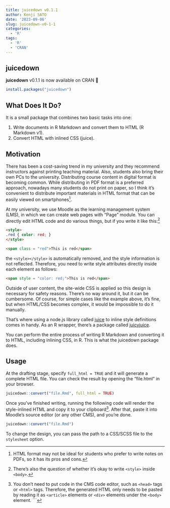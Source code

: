 ```yaml
---
title: juicedown v0.1.1
author: Kenji SATO
date: '2023-09-06'
slug: juicedown-v0-1-1
categories:
  - 'R'
tags:
  - 'R'
  - 'CRAN'
---
```


## juicedown

**juicedown** v0.1.1 is now available on CRAN 🎉

```r
install.packages("juicedown")
```

## What Does It Do?

It is a small package that combines two basic tasks into one:

1. Write documents in R Markdown and convert them to HTML (R Markdown v1).
2. Convert HTML with inlined CSS (juice).

## Motivation

There has been a cost-saving trend in my university and they recommend 
instructors against printing teaching material. Also, students also bring their own PCs to the university. Distributing course content in digital format is becoming common. While distributing in PDF format is a preferred approach, nowadays many students do not print on paper, so I think it's convenient to distribute important materials in HTML format that can be easily viewed on smartphones[^1].

At my university, we use Moodle as the learning management system (LMS), in which we can create web pages with "Page" module. You can directly edit HTML code and do various things, but if you write it like this:[^2]

```html
<style>
.red { color: red; }
</style>

<span class = "red">This is red</span>
```

the `<style></style>` is automatically removed, and the style information is not reflected. Therefore, you need to write style attributes directly inside each element as follows:

```html
<span style = "color: red;">This is red</span>
```

Outside of user content, the site-wide CSS is applied so this design is necessary 
for safety reasons. There's no way around it, but it can be cumbersome. Of course, 
for simple cases like the example above, it's fine, but when HTML/CSS becomes complex, it would be impossible to do it manually.

That's where using a node.js library called [juice](https://www.npmjs.com/package/juice) to inline style definitions comes in handy. As an R wrapper, there's a package called [juicyjuice](https://cran.r-project.org/package=juicyjuice).

You can perform the entire process of writing R Markdown and converting it to HTML, including inlining CSS, in R. This is what the juicedown package does.

## Usage

At the drafting stage, specify `full_html = TRUE` and it will generate a complete HTML file. You can check the result by opening the "file.html" in your browser.

```r
juicedown::convert("file.Rmd", full_html = TRUE)
```

Once you've finished writing, running the following code will render the style-inlined HTML and copy it to your clipboard[^3]. After that, paste it into Moodle's source editor (or any other CMS), and you're done.

```r
juicedown::convert("file.Rmd")
```

To change the design, you can pass the path to a CSS/SCSS file to the `stylesheet` option.

[^1]: HTML format may not be ideal for students who prefer to write notes on PDFs, so it has its pros and cons.
[^2]: There's also the question of whether it's okay to write `<style>` inside `<body>`.
[^3]: You don't need to put code in the CMS code editor, such as `<head>` tags or `<html>` tags. Therefore, the generated HTML only needs to be pasted by reading it as `<article>` elements or `<div>` elements under the `<body>` element.
```